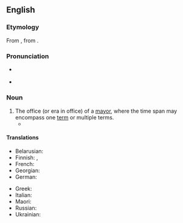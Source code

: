 ==English==

===Etymology===
From {{inh|en|enm|mairaltee}}, from {{der|en|frm|mairalté}}.

===Pronunciation===
* {{a|UK}} {{IPA|en|/meɪˈɔː.ɹəl.ti/|/ˈmɛə.ɹəl.ti/}}
* {{a|US}} {{IPA|en|/meɪˈɔ.ɹəl.ti/|/ˈmeɪ.ə.ɹəl.ti/}}

===Noun===
{{en-noun}}

# The office (or era in office) of a [[mayor]], where the time span may encompass one [[term]] or multiple terms. 
#* {{quote-journal|en|date=February 16, 2009|author=Simon Romero|title=Chávez Decisively Wins Bid to End Term Limits|work=New York Times|url=http://www.nytimes.com/2009/02/16/world/americas/16venez.html
|passage=The results, coming after voters had rejected a similar effort by Mr. Chávez just 15 months ago, pointed to his resilience after a decade in power, as well as to the fragmentation of his opposition, which as recently as November had won key '''mayoralties''' and governorships.}}

====Translations====
{{trans-top|the office or term of a mayor}}
* Belarusian: {{t|be|мэ́рыя|f}}
* Finnish: {{t|fi|pormestarius}}, {{t|fi|kaupunginjohtajuus}}
* French: {{t+|fr|mairie|f}}
* Georgian: {{t|ka|მერია}}
* German: {{t|de|Bürgermeisteramt|n}}
{{trans-mid}}
* Greek: {{t+|el|δημαρχία|f}}
* Italian: {{t|it|sindacatura|f}}
* Maori: {{t|mi|meatanga}}
* Russian: {{t+|ru|мэ́рия|f}}
* Ukrainian: {{t|uk|ме́рія|f}}
{{trans-bottom}}